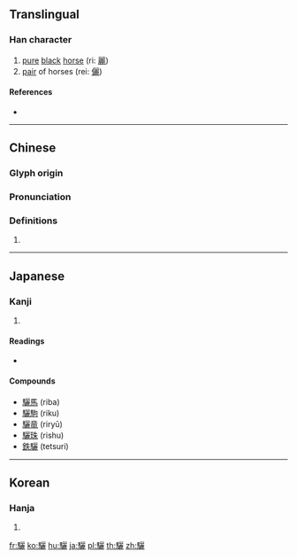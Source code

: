 {{character info/new}}
{{also|骊}}
==Translingual==

===Han character===
{{Han char|rn=187|rad=馬|as=19|sn=29|four=71311|canj=SFMMP|ids=⿰馬麗}}

# [[pure]] [[black]] [[horse]] (ri: [[麗]])
# [[pair]] of horses (rei: [[儷]])

====References====
* {{Han ref|kx=1447.180|dkj=45090|dj=1972.310|hdz=74585.040|uh=9A6A|ud=39530|bh=C67A|bd=50810}}

----

==Chinese==
{{zh-forms|s=骊}}

===Glyph origin===
{{Han etym}}

===Pronunciation===
{{zh-pron
|m=lí
|c=lei4
|mc=y
|oc=y
|ma=
|cat=n
}}

===Definitions===
{{zh-hanzi}}

# {{rfdef|lang=zh}}

----

==Japanese==

===Kanji===
{{ja-kanji|grade=|rs=馬19}}

# {{defn|lang=ja|sort=馬19}}

====Readings====
* {{ja-readings|on=[[り]] (ri), [[れい]] (rei)|kun=[[くろこま]] (kurokoma), [[くろうま]] (kurouma), [[くろい]] (kuroi)}}

====Compounds====
* [[驪馬]] (riba)
* [[驪駒]] (riku)
* [[驪竜]] (riryū)
* [[驪珠]] (rishu)
* [[鉄驪]] (tetsuri)

----

==Korean==

===Hanja===
{{ko-hanja|hangeul=[[려]]>[[여]]|eumhun=|rv=ryeo>yeo|mr=ryŏ>yŏ|y=lye>ye}}

# {{defn|lang=ko|sort=馬19}}

[[fr:驪]]
[[ko:驪]]
[[hu:驪]]
[[ja:驪]]
[[pl:驪]]
[[th:驪]]
[[zh:驪]]